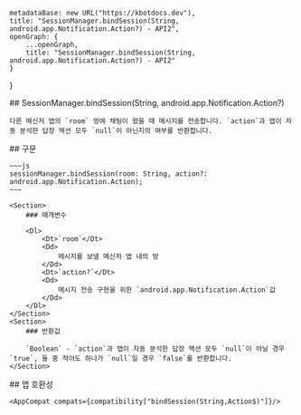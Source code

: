 
    metadataBase: new URL("https://kbotdocs.dev"),
    title: "SessionManager.bindSession(String, android.app.Notification.Action?) - API2",
    openGraph: {
        ...openGraph,
        title: "SessionManager.bindSession(String, android.app.Notification.Action?) - API2"
    }
}

<Section>
    ## SessionManager.bindSession(String, android.app.Notification.Action?)

    다른 메신저 앱의 `room` 방에 채팅이 왔을 때 메시지를 전송합니다. `action`과 앱이 자동 분석한 답장 액션 모두 `null`이 아닌지의 여부를 반환합니다.
</Section>
<Section>
    ## 구문

    ~~~js
    sessionManager.bindSession(room: String, action?: android.app.Notification.Action);
    ~~~

    <Section>
        ### 매개변수

        <Dl>
            <Dt>`room`</Dt>
            <Dd>
                메시지를 보낼 메신저 앱 내의 방
            </Dd>
            <Dt>`action?`</Dt>
            <Dd>
                메시지 전송 구현을 위한 `android.app.Notification.Action`값
            </Dd>
        </Dl>
    </Section>
    <Section>
        ### 반환값

        `Boolean` - `action`과 앱이 자동 분석한 답장 액션 모두 `null`이 아닐 경우 `true`, 둘 중 적어도 하나가 `null`일 경우 `false`를 반환합니다.
    </Section>
</Section>
<Section>
    ## 앱 호환성

    <AppCompat compats={compatibility["bindSession(String,Action$)"]}/>
</Section>